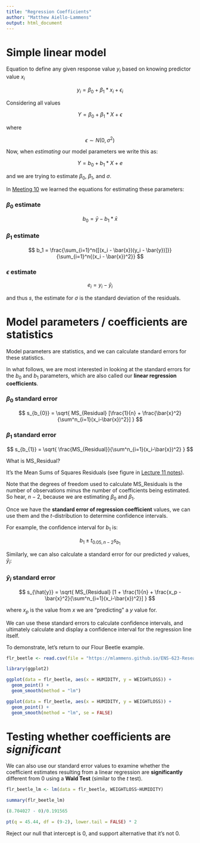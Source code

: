 ```yaml
---
title: "Regression Coefficients"
author: "Matthew Aiello-Lammens"
output: html_document
---
```


# Simple linear model

Equation to define any given response value $y_i$ based on knowing predictor value $x_i$ 

$$
y_i = \beta_0 + \beta_1*x_i + \epsilon_i
$$

Considering all values

$$
Y = \beta_0 + \beta_1*X + \epsilon
$$

where 

$$
\epsilon \sim N(0,\sigma^2)
$$

Now, when *estimating* our model parameters we write this as:

$$
Y = b_0 + b_1*X + e
$$

and we are trying to estimate $\beta_0$, $\beta_1$, and $\sigma$.

In [Meeting 10](https://mlammens.github.io/ENS-623-Research-Stats/lectures/Lecture-10.html) we learned the equations for estimating these parameters:

### $\beta_0$ estimate

$$
b_0 = \bar{y} - b_1 *\bar{x}
$$

### $\beta_1$ estimate

$$
b_1 = \frac{\sum_{i=1}^n{[(x_i - \bar{x})(y_i - \bar{y})]}}{\sum_{i=1}^n{(x_i - \bar{x})^2}}
$$

### $\epsilon$ estimate

$$
e_i = y_i - \hat{y}_i
$$

and thus $s$, the estimate for $\sigma$ is the standard deviation of the residuals.

# Model parameters / coefficients are statistics

Model parameters are statistics, and we can calculate standard errors for these statistics.

In what follows, we are most interested in looking at the standard errors for the $b_0$ and $b_1$ parameters, which are also called our **linear regression coefficients**.

### $\beta_0$ standard error

$$
s_{b_{0}} = \sqrt{ MS_{Residual} [\frac{1}{n} + \frac{\bar{x}^2}{\sum^n_{i=1}(x_i-\bar{x})^2}] }
$$

### $\beta_1$ standard error

$$
s_{b_{1}} = \sqrt{ \frac{MS_{Residual}}{\sum^n_{i=1}(x_i-\bar{x})^2} }
$$

What is MS_Residual? 

It's the Mean Sums of Squares Residuals (see figure in [Lecture 11 notes](https://mlammens.github.io/ENS-623-Research-Stats/lectures/Lecture-11.html#my-model-looks-good-but-is-it-meaningful)).

Note that the degrees of freedom used to calculate MS_Residuals is the number of observations minus the number of coefficients being estimated. 
So hear, $n - 2$, because we are estimating $\beta_0$ and $\beta_1$.

Once we have the **standard error of regression coefficient** values, we can use them and the *t*-distribution to determine confidence intervals.


For example, the confidence interval for $b_1$ is:

$$
b_1 \pm t_{0.05, n-2}s_{b_{1}}
$$


Similarly, we can also calculate a standard error for our predicted $y$ values, $\hat{y}_i$:

### $\hat{y}_i$ standard error

$$
s_{\hat{y}} = \sqrt{ MS_{Residual} [1 + \frac{1}{n} + \frac{x_p - \bar{x}^2}{\sum^n_{i=1}(x_i-\bar{x})^2}] }
$$

where $x_p$ is the value from $x$ we are "predicting" a $y$ value for.


We can use these standard errors to calculate confidence intervals, and ultimately calculate and display a confidence interval for the regression line itself.

To demonstrate, let's return to our Flour Beetle example.

```r
flr_beetle <- read.csv(file = "https://mlammens.github.io/ENS-623-Research-Stats/data/Logan_Examples/Chapter8/Data/nelson.csv")
```


```r
library(ggplot2)

ggplot(data = flr_beetle, aes(x = HUMIDITY, y = WEIGHTLOSS)) +
  geom_point() +
  geom_smooth(method = "lm")
```



```r
ggplot(data = flr_beetle, aes(x = HUMIDITY, y = WEIGHTLOSS)) +
  geom_point() +
  geom_smooth(method = "lm", se = FALSE)

```






# Testing whether coefficients are *significant*

We can also use our standard error values to examine whether the coefficient estimates resulting from a linear regression are **significantly** different from 0 using a **Wald Test** (similar to the $t$ test).

```r
flr_beetle_lm <- lm(data = flr_beetle, WEIGHTLOSS~HUMIDITY)

summary(flr_beetle_lm)
```

```r
(8.704027 - 0)/0.191565
```

```r
pt(q = 45.44, df = (9-2), lower.tail = FALSE) * 2
```
 Reject our null that intercept is 0, and support alternative that it's not 0.


